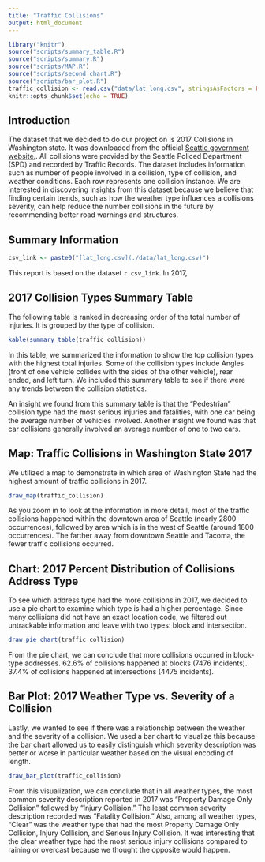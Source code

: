 ```yaml
---
title: "Traffic Collisions"
output: html_document
---
```


```r
library("knitr")
source("scripts/summary_table.R")
source("scripts/summary.R")
source("scripts/MAP.R")
source("scripts/second_chart.R")
source("scripts/bar_plot.R")
traffic_collision <- read.csv("data/lat_long.csv", stringsAsFactors = FALSE, fileEncoding="latin1")
knitr::opts_chunk$set(echo = TRUE)
```

## Introduction

The dataset that we decided to do our project on is 2017 Collisions in Washington state. It was downloaded from the official [Seattle government website.](https://data.seattle.gov/Land-Base/Collisions/9kas-rb8d). All collisions were provided by the Seattle Policed Department (SPD) and recorded by Traffic Records. The dataset includes information such as number of people involved in a collision, type of collision, and weather conditions. Each row represents one collision instance. We are interested in discovering insights from this dataset because we believe that finding certain trends, such as how the weather type influences a collisions severity, can help reduce the number collisions in the future by recommending better road warnings and structures.


## Summary Information 

```r
csv_link <- paste0("[lat_long.csv](./data/lat_long.csv)")
```
This report is based on the dataset `r csv_link`. In 2017, 



## 2017 Collision Types Summary Table

The following table is ranked in decreasing order of the total number of injuries. It is grouped by the type of collision.

```r
kable(summary_table(traffic_collision))
```

In this table, we summarized the information to show the top collision types with the highest total injuries. Some of the collision types include Angles (front of one vehicle collides with the sides of the other vehicle), rear ended, and left turn. We included this summary table to see if there were any trends between the collision statistics.

An insight we found from this summary table is that the "Pedestrian" collision type had the most serious injuries and fatalities, with one car being the average number of vehicles involved. Another insight we found was that car collisions generally involved an average number of one to two cars.

## Map: Traffic Collisions in Washington State 2017

We utilized a map to demonstrate in which area of Washington State had the highest amount of traffic collisions in 2017.

```r
draw_map(traffic_collision)
```
As you zoom in to look at the information in more detail, most of the traffic collisions happened within the downtown area of Seattle (nearly 2800 occurrences), followed by area which is in the west of Seattle (around 1800 occurrences). The farther away from downtown Seattle and Tacoma, the fewer traffic collisions occurred.

## Chart: 2017 Percent Distribution of Collisions Address Type

To see which address type had the more collisions in 2017, we decided to use a pie chart to examine which type is had a higher percentage. Since many collisions did not have an exact location code, we filtered out untrackable information and leave with two types: block and intersection.

```r
draw_pie_chart(traffic_collision)
```

From the pie chart, we can conclude that more collisions occurred in block-type addresses. 62.6% of collisions happened at blocks (7476 incidents). 37.4% of collisions happened at intersections (4475 incidents).

## Bar Plot: 2017 Weather Type vs. Severity of a Collision

Lastly, we wanted to see if there was a relationship between the weather and the severity of a collision. We used a bar chart to visualize this because the bar chart allowed us to easily distinguish which severity description was better or worse in particular weather based on the visual encoding of length.

```r
draw_bar_plot(traffic_collision)
```

From this visualization, we can conclude that in all weather types, the most common severity description reported in 2017 was "Property Damage Only Collision" followed by "Injury Collision."  The least common severity description recorded was "Fatality Collision." Also, among all weather types, "Clear" was the weather type that had the most Property Damage Only Collision, Injury Collision, and Serious Injury Collision. It was interesting that the clear weather type had the most serious injury collisions compared to raining or overcast because we thought the opposite would happen.